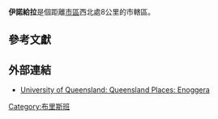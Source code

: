 {{Infobox Australian Place | type = suburb
| name     = 伊諾給拉
| city     = 布里斯本市
| state    = qld
| image    = Enoggera Road Queensland.gjm.JPG
| caption  = 伊諾給拉路上望布里斯本市中心
| lga      = [[布里斯本市政府|布里斯本市政府]]<br>山口選區
| postcode = 4051
| pop      = 6,660
| pop_footnotes=（2004年）<ref>[http://www.abs.gov.au/AUSSTATS/abs@.nsf/Latestproducts/305051206Population/People12000-2004?opendocument&tabname=Summary&prodno=305051206&issue=2000-2004&num=&view= ABS Statistics] {{webarchive|url=https://web.archive.org/web/20071001082231/http://www.abs.gov.au/AUSSTATS/abs@.nsf/Latestproducts/305051206Population/People12000-2004?opendocument&tabname=Summary&prodno=305051206&issue=2000-2004&num=&view= |date=2007-10-01 }}</ref>
| area     = 9.2
| est      = 
| stategov = 艾胥森林、艾佛敦
| fedgov   = 布里斯本市政府
| dist1    = 8
| location1= [[布里斯本|布里斯本]]
| near-nw  = [[米契爾頓_(昆士蘭州)|米契爾頓]] 
| near-n   = [[艾佛敦公園區_(昆士蘭州)|艾佛敦公園]]
| near-ne  = [[史達福區_(昆士蘭州)|史達福]]
| near-w   = [[克波拉區_(昆士蘭州)|克波拉]]
| near-e   = [[艾德礼区_(昆士兰州)|艾德礼]]
| near-sw  = [[山口區_(昆士蘭州)|山口]]
| near-s   = [[艾胥森林區_(昆士蘭州)|艾胥森林]]
| near-se  = [[新市場區_(昆士蘭州)|新市場]]
}}

'''伊諾給拉'''是個距離[[布里斯本中央商業區|市區]]西北處8公里的市轄區。

==參考文獻==
{{Reflist}}

==外部連結==
* [http://queenslandplaces.com.au/enoggera University of Queensland: Queensland Places: Enoggera] {{Wayback|url=http://queenslandplaces.com.au/enoggera |date=20200927220008 }}

[[Category:布里斯班|Category:布里斯班]]